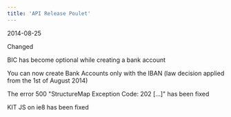 ```yaml
---  
title: 'API Release Poulet'  
---  
```

<span class="date">2014-08-25</span>  
  
  
<div class="pill pill-purple">Changed</div>  
  

BIC has become optional while creating a bank account  

You can now create Bank Accounts only with the IBAN (law decision applied from the 1st of August 2014)  

The error 500 "StructureMap Exception Code: 202 […]" has been fixed  

KIT JS on ie8 has been fixed